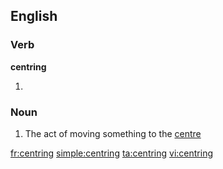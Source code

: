 ==English==

===Verb===
'''centring'''

# {{present participle of|[[centre]]}}

===Noun===
{{en-noun}}

# The act of moving something to the [[centre]]

[[fr:centring]]
[[simple:centring]]
[[ta:centring]]
[[vi:centring]]